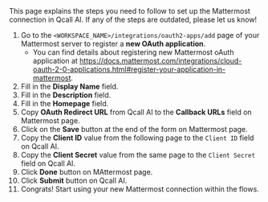 
<Info>
   This page explains the steps you need to follow to set up the Mattermost
   connection in Qcall AI. If any of the steps are outdated, please let us know!
</Info>

1. Go to the `<WORKSPACE_NAME>/integrations/oauth2-apps/add` page of your Mattermost server to register a **new OAuth application**.
   - You can find details about registering new Mattermost oAuth application at https://docs.mattermost.com/integrations/cloud-oauth-2-0-applications.html#register-your-application-in-mattermost.
2. Fill in the **Display Name** field.
3. Fill in the **Description** field.
4. Fill in the **Homepage** field.
5. Copy **OAuth Redirect URL** from Qcall AI to the **Callback URLs** field on Mattermost page.
6. Click on the **Save** button at the end of the form on Mattermost page.
7. Copy the **Client ID** value from the following page to the `Client ID` field on Qcall AI.
8. Copy the **Client Secret** value from the same page to the `Client Secret` field on Qcall AI.
9. Click **Done** button on MAttermost page.
10. Click **Submit** button on Qcall AI.
11. Congrats! Start using your new Mattermost connection within the flows.
